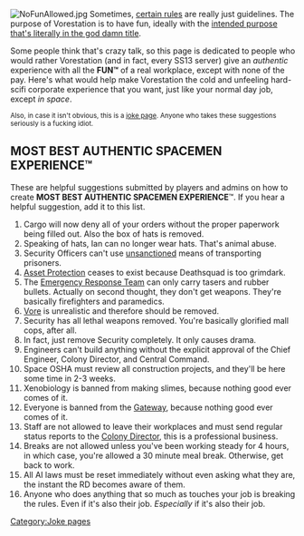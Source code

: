 [[File:NoFunAllowed.jpg|thumbnail|right]]
Sometimes, [[Standard Operating Procedure|certain rules]] are really just guidelines. The purpose of Vorestation is to have fun, ideally with the [[Vore|intended purpose that's literally in the god damn title]].

Some people think that's crazy talk, so this page is dedicated to people who would rather Vorestation (and in fact, every SS13 server) give an ''authentic'' experience with all the '''FUN™''' of a real workplace, except with none of the pay. Here's what would help make Vorestation the cold and unfeeling hard-scifi corporate experience that you want, just like your normal day job, except ''in space''.

<sub>Also, in case it isn't obvious, this is a [[:Category:Joke pages|joke page]]. Anyone who takes these suggestions seriously is a fucking idiot.</sub>

== <b>MOST BEST AUTHENTIC SPACEMEN EXPERIENCE™</b> ==
These are helpful suggestions submitted by players and admins on how to create '''MOST BEST AUTHENTIC SPACEMEN EXPERIENCE'''™. If you hear a helpful suggestion, add it to this list.
# Cargo will now deny all of your orders without the proper paperwork being filled out. Also the box of hats is removed.
# Speaking of hats, Ian can no longer wear hats. That's animal abuse.
# Security Officers can't use [[Vore|unsanctioned]] means of transporting prisoners.
# [[Asset Protection]] ceases to exist because Deathsquad is too grimdark.
# The [[Emergency Response Team]] can only carry tasers and rubber bullets. Actually on second thought, they don't get weapons. They're basically firefighters and paramedics.
# [[Vore]] is unrealistic and therefore should be removed.
# Security has all lethal weapons removed. You're basically glorified mall cops, after all.
# In fact, just remove Security completely. It only causes drama.
# Engineers can't build anything without the explicit approval of the Chief Engineer, Colony Director, and Central Command.
# Space OSHA must review all construction projects, and they'll be here some time in 2-3 weeks.
# Xenobiology is banned from making slimes, because nothing good ever comes of it.
# Everyone is banned from the [[Gateway]], because nothing good ever comes of it.
# Staff are not allowed to leave their workplaces and must send regular status reports to the [[Colony Director]], this is a professional business.
# Breaks are not allowed unless you've been working steady for 4 hours, in which case, you're allowed a 30 minute meal break. Otherwise, get back to work.
# All AI laws must be reset immediately without even asking what they are, the instant the RD becomes aware of them.
# Anyone who does anything that so much as touches your job is breaking the rules. Even if it's also their job. ''Especially'' if it's also their job.

[[Category:Joke pages]]